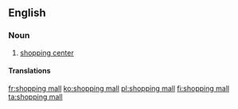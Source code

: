 ==English==
{{wikipedia}}

===Noun===
{{en-noun|head=[[shopping]] [[mall]]}}
# {{context|US|lang=en}} [[shopping center]]

====Translations====
{{trans-see|shopping centre}}

[[fr:shopping mall]]
[[ko:shopping mall]]
[[pl:shopping mall]]
[[fi:shopping mall]]
[[ta:shopping mall]]